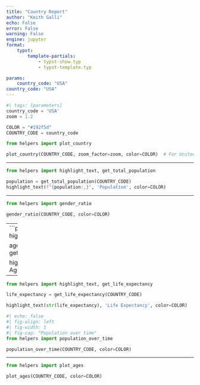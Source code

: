 ```yaml
---
title: "Country Report"
author: "Keith Galli"
echo: False
error: False
warning: False
engine: jupyter
format:
    typst:
        template-partials: 
            - typst-show.typ
            - typst-template.typ

params:
    country_code: "USA"
country_code: "USA"
---
```


```python
#| tags: [parameters]
country_code = 'USA'
zoom = 1.2
```

```python
COLOR = "#192f5d"
COUNTRY_CODE = country_code
```

```python
from helpers import plot_country

plot_country(COUNTRY_CODE, zoom_factor=zoom, color=COLOR)  # For United States
```

:::: {layout="[0.33, 0.66]"}

::: {#firstcol height='50px'}

---

```python
from helpers import highlight_text, get_total_population

population = get_total_population(COUNTRY_CODE)
highlight_text(f"{population:,}", 'Population', color=COLOR)
```
---

```python
from helpers import gender_ratio

gender_ratio(COUNTRY_CODE, color=COLOR)
```

---
```python
from helpers import highlight_text, get_median_age

age = get_median_age(COUNTRY_CODE)

highlight_text(str(age), 'Median Age', color=COLOR)
```

---
```python
from helpers import highlight_text, get_life_expectancy

life_expectancy = get_life_expectancy(COUNTRY_CODE)

highlight_text(str(life_expectancy), 'Life Expectancy', color=COLOR)
```

:::

::: {#secondcol}

```python
#| echo: false
#| fig-align: left
#| fig-width: 1
#| fig-cap: "Population over time"
from helpers import population_over_time

population_over_time(COUNTRY_CODE, color=COLOR)
```
---

```python
from helpers import plot_ages

plot_ages(COUNTRY_CODE, color=COLOR)
```

:::

::::